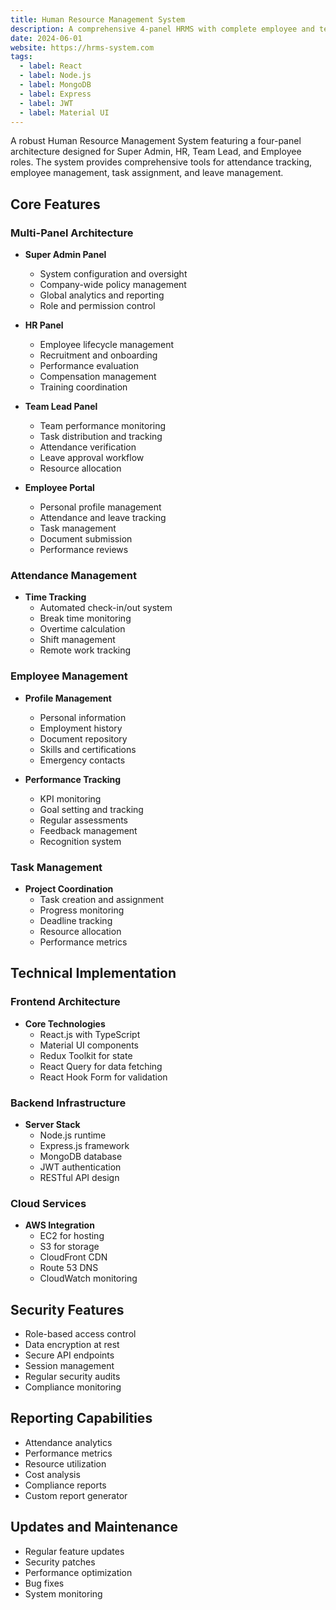 ```yaml
---
title: Human Resource Management System
description: A comprehensive 4-panel HRMS with complete employee and team management capabilities
date: 2024-06-01
website: https://hrms-system.com
tags:
  - label: React
  - label: Node.js
  - label: MongoDB
  - label: Express
  - label: JWT
  - label: Material UI
---
```


A robust Human Resource Management System featuring a four-panel architecture designed for Super Admin, HR, Team Lead, and Employee roles. The system provides comprehensive tools for attendance tracking, employee management, task assignment, and leave management.

## Core Features

### Multi-Panel Architecture
- **Super Admin Panel**
  - System configuration and oversight
  - Company-wide policy management
  - Global analytics and reporting
  - Role and permission control

- **HR Panel**
  - Employee lifecycle management
  - Recruitment and onboarding
  - Performance evaluation
  - Compensation management
  - Training coordination

- **Team Lead Panel**
  - Team performance monitoring
  - Task distribution and tracking
  - Attendance verification
  - Leave approval workflow
  - Resource allocation

- **Employee Portal**
  - Personal profile management
  - Attendance and leave tracking
  - Task management
  - Document submission
  - Performance reviews

### Attendance Management
- **Time Tracking**
  - Automated check-in/out system
  - Break time monitoring
  - Overtime calculation
  - Shift management
  - Remote work tracking

### Employee Management
- **Profile Management**
  - Personal information
  - Employment history
  - Document repository
  - Skills and certifications
  - Emergency contacts

- **Performance Tracking**
  - KPI monitoring
  - Goal setting and tracking
  - Regular assessments
  - Feedback management
  - Recognition system

### Task Management
- **Project Coordination**
  - Task creation and assignment
  - Progress monitoring
  - Deadline tracking
  - Resource allocation
  - Performance metrics

## Technical Implementation

### Frontend Architecture
- **Core Technologies**
  - React.js with TypeScript
  - Material UI components
  - Redux Toolkit for state
  - React Query for data fetching
  - React Hook Form for validation

### Backend Infrastructure
- **Server Stack**
  - Node.js runtime
  - Express.js framework
  - MongoDB database
  - JWT authentication
  - RESTful API design

### Cloud Services
- **AWS Integration**
  - EC2 for hosting
  - S3 for storage
  - CloudFront CDN
  - Route 53 DNS
  - CloudWatch monitoring

## Security Features
- Role-based access control
- Data encryption at rest
- Secure API endpoints
- Session management
- Regular security audits
- Compliance monitoring

## Reporting Capabilities
- Attendance analytics
- Performance metrics
- Resource utilization
- Cost analysis
- Compliance reports
- Custom report generator

## Updates and Maintenance
- Regular feature updates
- Security patches
- Performance optimization
- Bug fixes
- System monitoring